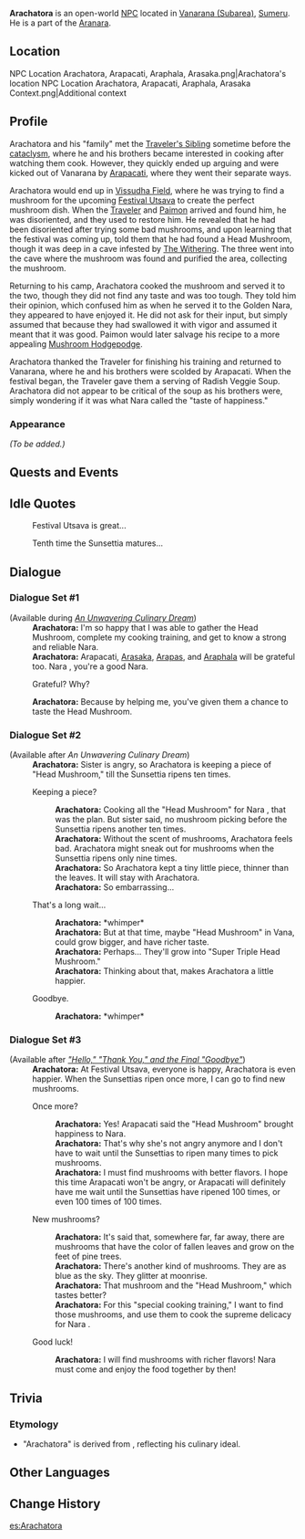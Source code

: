{{Meta
|missing_NPC_profile  = yes
}}
{{Character Infobox
|type             = Open-World NPC
|group            = Aranara
|image            = NPC Arachatora.png
|region           = Sumeru
|location         = Sumeru
|affiliation      = 
|title            = 

|ancestry         = <!-- Clan/family -->
|father           = 
|mother           = 
|spouse           = 
|sibling          = Arasaka
|siblingNote      = brother
|sibling2         = Araphala
|siblingNote2     = brother
|sibling3         = Arapas
|siblingNote3     = brother
|sibling4         = Arapacati
|siblingNote4     = sister
|child            = 
|relative         = 

|dialoguereward   = 
}}
'''Arachatora''' is an open-world [[NPC]] located in [[Vanarana (Subarea)]], [[Sumeru]]. He is a part of the [[Aranara]].

==Location==
<gallery>
NPC Location Arachatora, Arapacati, Araphala, Arasaka.png|Arachatora's location
NPC Location Arachatora, Arapacati, Araphala, Arasaka Context.png|Additional context
</gallery>

==Profile==
Arachatora and his "family" met the [[Traveler's Sibling]] sometime before the [[cataclysm]], where he and his brothers became interested in cooking after watching them cook. However, they quickly ended up arguing and were kicked out of Vanarana by [[Arapacati]], where they went their separate ways.

Arachatora would end up in [[Vissudha Field]], where he was trying to find a mushroom for the upcoming [[Festival Utsava]] to create the perfect mushroom dish. When the [[Traveler]] and [[Paimon]] arrived and found him, he was disoriented, and they used {{Dendro}} to restore him. He revealed that he had been disoriented after trying some bad mushrooms, and upon learning that the festival was coming up, told them that he had found a Head Mushroom, though it was deep in a cave infested by [[The Withering]]. The three went into the cave where the mushroom was found and purified the area, collecting the mushroom.

Returning to his camp, Arachatora cooked the mushroom and served it to the two, though they did not find any taste and was too tough. They told him their opinion, which confused him as when he served it to the Golden Nara, they appeared to have enjoyed it. He did not ask for their input, but simply assumed that because they had swallowed it with vigor and assumed it meant that it was good. Paimon would later salvage his recipe to a more appealing [[Mushroom Hodgepodge]].

Arachatora thanked the Traveler for finishing his training and returned to Vanarana, where he and his brothers were scolded by Arapacati. When the festival began, the Traveler gave them a serving of Radish Veggie Soup. Arachatora did not appear to be critical of the soup as his brothers were, simply wondering if it was what Nara called the "taste of happiness."

===Appearance===
''(To be added.)''

==Quests and Events==
{{Quests and Events}}

==Idle Quotes==
{{Dialogue Start}}
: {{DIcon|Idle}} Festival Utsava is great...
: {{DIcon|Idle}} Tenth time the Sunsettia matures...
{{Dialogue End}}

==Dialogue==
===Dialogue Set #1===
{{Dialogue Start}}
;(Available during ''[[An Unwavering Culinary Dream]]'')
:'''Arachatora:''' I'm so happy that I was able to gather the Head Mushroom, complete my cooking training, and get to know a strong and reliable Nara.
:'''Arachatora:''' Arapacati, [[Arasaka]], [[Arapas]], and [[Araphala]] will be grateful too. Nara {{Traveler}}, you're a good Nara.
:{{DIcon}} Grateful? Why?
:'''Arachatora:''' Because by helping me, you've given them a chance to taste the Head Mushroom.
{{Dialogue End}}

===Dialogue Set #2===
{{Dialogue Start}}
;(Available after ''An Unwavering Culinary Dream'')
:'''Arachatora:''' Sister is angry, so Arachatora is keeping a piece of "Head Mushroom," till the Sunsettia ripens ten times.
:{{DIcon}} Keeping a piece?
::'''Arachatora:''' Cooking all the "Head Mushroom" for Nara {{Traveler}}, that was the plan. But sister said, no mushroom picking before the Sunsettia ripens another ten times.
::'''Arachatora:''' Without the scent of mushrooms, Arachatora feels bad. Arachatora might sneak out for mushrooms when the Sunsettia ripens only nine times.
::'''Arachatora:''' So Arachatora kept a tiny little piece, thinner than the leaves. It will stay with Arachatora.
::'''Arachatora:''' So embarrassing...
:{{DIcon}} That's a long wait...
::'''Arachatora:''' *whimper*
::'''Arachatora:''' But at that time, maybe "Head Mushroom" in Vana, could grow bigger, and have richer taste.
::'''Arachatora:''' Perhaps... They'll grow into "Super Triple Head Mushroom."
::'''Arachatora:''' Thinking about that, makes Arachatora a little happier.
:{{DIcon}} Goodbye.
::'''Arachatora:''' *whimper*
{{Dialogue End}}

===Dialogue Set #3===
{{Dialogue Start}}
;(Available after ''[["Hello," "Thank You," and the Final "Goodbye"]]'')
:'''Arachatora:''' At Festival Utsava, everyone is happy, Arachatora is even happier. When the Sunsettias ripen once more, I can go to find new mushrooms.
:{{DIcon}} Once more?
::'''Arachatora:''' Yes! Arapacati said the "Head Mushroom" brought happiness to Nara.
::'''Arachatora:''' That's why she's not angry anymore and I don't have to wait until the Sunsettias to ripen many times to pick mushrooms.
::'''Arachatora:''' I must find mushrooms with better flavors. I hope this time Arapacati won't be angry, or Arapacati will definitely have me wait until the Sunsettias have ripened 100 times, or even 100 times of 100 times.
:{{DIcon}} New mushrooms?
::'''Arachatora:''' It's said that, somewhere far, far away, there are mushrooms that have the color of fallen leaves and grow on the feet of pine trees.
::'''Arachatora:''' There's another kind of mushrooms. They are as blue as the sky. They glitter at moonrise.
::'''Arachatora:''' That mushroom and the "Head Mushroom," which tastes better?
::'''Arachatora:''' For this "special cooking training," I want to find those mushrooms, and use them to cook the supreme delicacy for Nara {{Traveler}}.
:{{DIcon}} Good luck!
::'''Arachatora:''' I will find mushrooms with richer flavors! Nara {{Traveler}} must come and enjoy the food together by then!
{{Dialogue End}}

==Trivia==
===Etymology===
* "Arachatora" is derived from {{Lang|1=''chatraka''|sa=छत्रक |sa_tl=mushroom}}, reflecting his culinary ideal.

==Other Languages==
{{Other Languages
|default_hidden = 1
|en      = Arachatora
|zhs     = 兰茶荼
|zhs_rm  = Lánchátú
|zht     = 蘭茶荼
|zht_rm  = Lánchátú
|ja      = アランチャトラ
|ja_rm   = Aranchatora
|ko      = 아란차토라
|es      = Arachatora
|fr      = Arachatora
|ru      = Арачатора
|th      = Arachatora
|vi      = Arachatora
|de      = Arachatora
|id      = Arachatora
|pt      = Arachatora
|tr      = Arachatora
|it      = Arachatora
}}

==Change History==
{{Change History|3.0}}
<!--
==References==
{{Reflist}}
-->

[[es:Arachatora]]